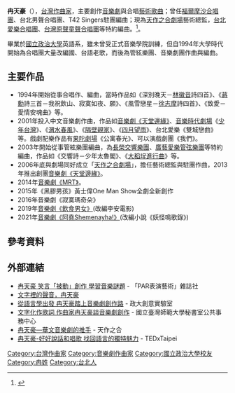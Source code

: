 {{BLPsources|time=2022-05-18T07:31:38+00:00}}
{{Infobox_Person
| name = 冉天豪
| image=
| box_width= 200px
| Sex = 男
| Native place = [[台灣|台灣]][[台北|台北]]
| occupation= [[作曲家|作曲家]]
| period = 
| birth_date= {{birth date and age|1973|4|21}}
| birth_place= [[台灣|台灣]][[台北|台北]] 
| education= [[國立政治大學|國立政治大學]][[英文系|英語系]]畢業
| past = 
*「古典音樂雜誌」歌劇暨聲樂主筆<br />（1994-2002）
* 台北愛樂合唱團特約作曲<br />（2000-）
* [[長榮交響樂團|長榮交響樂團]]特約編曲<br />（2003-）
* [[台灣原聲童聲合唱團|台灣原聲童聲合唱團]]特約作曲<br />（2011-）
* 實踐大學音樂系兼任助理教授<br />（2011-）
* [[天作之合劇場|天作之合劇場]]藝術總監<br />（2013-）
| work =
*<span style="color: green;">音樂劇《小紅帽狂想曲》（2004年） 
*<span style="color: green;">音樂劇《威尼斯商人》（2004年） 
*<span style="color: green;">音樂劇《睡美人》（2004年） 
*<span style="color: green;">音樂劇《酒店母老虎》（2004年） 
*<span style="color: green;">音樂劇《魔笛狂想》（2006年） 
*<span style="color: green;">音樂劇《[[荷珠新配|荷珠新配]]》（2004年） 
*<span style="color: green;">音樂劇《[[辛巴達|辛巴達]]》（2006年） 
*<span style="color: green;">音樂劇《[[世紀回眸・宋美齡|世紀回眸・宋美齡]]》（2006年） 
*<span style="color: green;">音樂劇《[[四月望雨|四月望雨]]》（2007年） 
*<span style="color: green;">音樂劇《[[雙城戀曲|雙城戀曲]]》（2008年）
*<span style="color: green;">合唱組曲《[[風雪戀星－徐志摩詩四首|風雪戀星－徐志摩詩四首]]》（2008年）
*<span style="color: green;">音樂劇《[[隔壁親家_(音樂劇)|隔壁親家]]》（2009年）
*<span style="color: green;">音樂劇《[[渭水春風|渭水春風]]》（2010年）
*<span style="color: green;">音樂劇《[[左拉的獨奏會|左拉的獨奏會]]》（2011年）
*<span style="color: green;">合唱組曲《致愛－愛情安魂曲》（2011年）
*<span style="color: green;">交響詩《[[少年太魯閣|少年太魯閣]]》（2012年）
*<span style="color: green;">合唱組曲《[[蔣勳詩三首|蔣勳詩三首]]》（2012年）
*<span style="color: green;">合唱組曲《[[深別晚天－林徽音詩四首|深別晚天－林徽音詩四首]]》（2013年）
*<span style="color: green;">音樂劇《[[天堂邊緣|天堂邊緣]]》（2013年）
*<span style="color: green;">音樂劇《[[少年台灣|少年台灣]]》（2013年）
*<span style="color: green;">音樂劇《[[MRT|MRT]]》（2014年）
*<span style="color: green;">音樂劇《[[黑膠男孩|黑膠男孩]]》黃士偉One man show（2015年）
*<span style="color: green;">音樂劇《[[寂寞瑪奇朵|寂寞瑪奇朵]]》（2015年）
*<span style="color: green;">音樂劇《[[MRT2|MRT2]]》（2017年）
*<span style="color: green;">音樂劇《[[飲食男女_(音樂劇)|飲食男女]]》（2019年）
}}

'''冉天豪'''（{{bd|1973年|4月21日|}}），[[台灣|台灣]][[作曲家|作曲家]]，主要創作[[音樂劇|音樂劇]]與合唱[[藝術歌曲|藝術歌曲]]；曾任[[福爾摩沙合唱團|福爾摩沙合唱團]]、台北男聲合唱團、T42 Singers駐團編曲；現為[[天作之合劇場|天作之合劇場]]藝術總監，[[台北愛樂合唱團|台北愛樂合唱團]]、[[台灣原聲童聲合唱團|台灣原聲童聲合唱團]]等特約編曲。<ref>{{Cite web |url=http://blog.roodo.com/wantculture/archives/14448603.html |title=勿成為百老匯文化殖民地 音樂劇作曲家冉天豪專訪 |access-date=2014-03-22 |archive-url=https://web.archive.org/web/20140322182632/http://blog.roodo.com/wantculture/archives/14448603.html |archive-date=2014-03-22 |dead-url=yes }}</ref>。

畢業於[[國立政治大學|國立政治大學]]英語系，雖未曾受正式音樂學院訓練，但自1994年大學時代開始為合唱團大量改編國、台語老歌，而後為管絃樂團、音樂劇團作曲與編曲。

==主要作品==
* 1994年開始從事合唱作、編曲，當時作品如《深別晚天－[[林徽音|林徽音]]詩四首》、《[[蔣勳|蔣勳]]詩三首－我祝飲山、寂寞如夜、願》、《風雪戀星－[[徐志摩|徐志摩]]詩四首》、《致愛－愛情安魂曲》等。
* 2001年投入中文音樂劇作曲，作品如[[音樂劇《天堂邊緣》|音樂劇《天堂邊緣》]]、[[音樂時代劇場|音樂時代劇場]]《[[少年台灣|少年台灣]]》、《[[渭水春風|渭水春風]]》、《[[隔壁親家_(音樂劇)|隔壁親家]]》、《[[四月望雨|四月望雨]]》、台北愛樂《雙城戀曲》等。戲劇配樂作品有[[果陀劇場|果陀劇場]]《公寓春光》、可以演戲劇團《我們》。
* 2003年開始從事管絃樂團編曲，為[[長榮交響樂團|長榮交響樂團]]、[[廣藝愛樂管弦樂團|廣藝愛樂管弦樂團]]等特約編曲，作品如《交響詩－少年太魯閣》、《[[大稻埕進行曲|大稻埕進行曲]]》等。
* 2006年底與劇場同好成立「[[天作之合劇場|天作之合劇場]]」，擔任藝術總監與駐團作曲，2013年推出創團[[音樂劇《天堂邊緣》|音樂劇《天堂邊緣》]]。
* 2014年[[音樂劇《MRT》|音樂劇《MRT》]]。
* 2015年《黑膠男孩》黃士偉One Man Show全劇全新創作
* 2016年音樂劇《寂寞瑪奇朵》
* 2019年[[音樂劇《飲食男女》|音樂劇《飲食男女》]](改編李安電影)
* 2021年[[音樂劇《阿堯Shemenayha!》|音樂劇《阿堯Shemenayha!》]](改編小說《妖怪鳴歌錄》)

==參考資料==
{{reflist}}

==外部連結==
*[http://par.ntch.edu.tw/article/show/1346406718666610 冉天豪 笑言「被動」創作 學習音樂謎題] {{Wayback|url=http://par.ntch.edu.tw/article/show/1346406718666610 |date=20160815233617 }} - 「PAR表演藝術」雜誌社
*[http://jauyiblog.blogspot.tw/2012/12/blog-post_6.html 文字裡的聲音，冉天豪] {{Wayback|url=http://jauyiblog.blogspot.tw/2012/12/blog-post_6.html |date=20160814060403 }}
*[http://nccucreativelab.blogspot.tw/2009/11/blog-post_8326.html 從語言學出發 冉天豪踏上音樂劇創作路] {{Wayback|url=http://nccucreativelab.blogspot.tw/2009/11/blog-post_8326.html |date=20160814052651 }} - 政大創意實驗室
*[http://pr.ntnu.edu.tw/news/index.php?mode=data&id=12220 文字化作歌詞 作曲家冉天豪談音樂劇創作] {{Wayback|url=http://pr.ntnu.edu.tw/news/index.php?mode=data&id=12220 |date=20201030224229 }} - 國立臺灣師範大學秘書室公共事務中心
*[https://web.archive.org/web/20160811162528/http://www.perfectmatch.tw/cht/news_detial.php?serial=44 冉天豪—華文音樂劇的推手] - 天作之合
*[http://tedxtaipei.com/talks/tienhao-jan/ 冉天豪-好好說話和唱歌 找回語言的獨特魅力] {{Wayback|url=http://tedxtaipei.com/talks/tienhao-jan/ |date=20200120004850 }} - TEDxTaipei

[[Category:台灣作曲家|Category:台灣作曲家]]
[[Category:音樂劇作曲家|Category:音樂劇作曲家]]
[[Category:國立政治大學校友|Category:國立政治大學校友]]
[[Category:冉姓|Category:冉姓]]
[[Category:台北人|Category:台北人]]